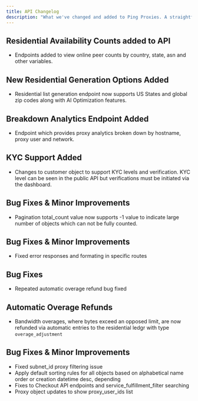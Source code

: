 ```yaml
---
title: API Changelog
description: "What we've changed and added to Ping Proxies. A straightforward timeline of our improvements."
---
```

<Update label="1.3.3">

  ## Residential Availability Counts added to API
    
  * Endpoints added to view online peer counts by country, state, asn and other variables.

  ## New Residential Generation Options Added
    
  * Residential list generation endpoint now supports US States and global zip codes along with AI Optimization features.

  ## Breakdown Analytics Endpoint Added
    
  * Endpoint which provides proxy analytics broken down by hostname, proxy user and network.

</Update>
<Update label="1.2.2">

  ## KYC Support Added
    
  * Changes to customer object to support KYC levels and verification. KYC level can be seen in the public API but verifications must be initiated via the dashboard.

  ## Bug Fixes & Minor Improvements
    
  * Pagination total_count value now supports -1 value to indicate large number of objects which can not be fully counted.

</Update>

<Update label="1.1.2">

  ## Bug Fixes & Minor Improvements
    
  * Fixed error responses and formating in specific routes

</Update>

<Update label="1.1.1">

  ## Bug Fixes
    
  * Repeated automatic overage refund bug fixed

</Update>

<Update label="1.1.0">

  ## Automatic Overage Refunds
    
  * Bandwidth overages, where bytes exceed an opposed limit, are now refunded via automatic entries to the residential ledgr with type `overage_adjustment`

</Update>

<Update label="1.0.0">

  ## Bug Fixes & Minor Improvements
    
  * Fixed subnet_id proxy filtering issue
  * Apply default sorting rules for all objects based on alphabetical name order or creation datetime desc, depending 
  * Fixes to Checkout API endpoints and service_fulfillment_filter searching
  * Proxy object updates to show proxy_user_ids list

</Update>